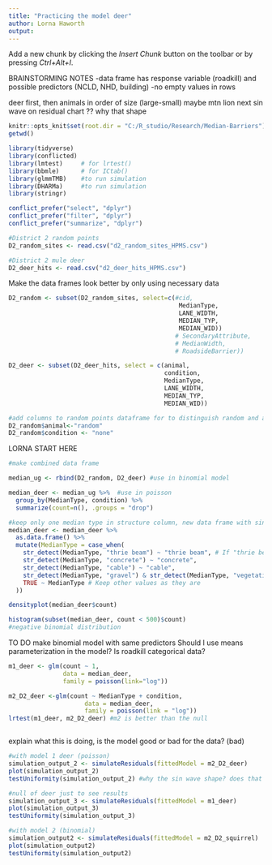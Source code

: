 ```yaml
---
title: "Practicing the model deer"
author: Lorna Haworth
output: 
---
```

Add a new chunk by clicking the *Insert Chunk* button on the toolbar or by pressing *Ctrl+Alt+I*.

BRAINSTORMING NOTES
-data frame has response variable (roadkill) and possible predictors (NCLD, NHD, building)
-no empty values in rows

deer first, then animals in order of size (large-small)
maybe mtn lion next
sin wave on residual chart ?? why that shape

```r
knitr::opts_knit$set(root.dir = "C:/R_studio/Research/Median-Barriers")
getwd()

library(tidyverse)
library(conflicted)
library(lmtest)     # for lrtest()
library(bbmle)      # for ICtab()
library(glmmTMB)    #to run simulation
library(DHARMa)     #to run simulation
library(stringr)

conflict_prefer("select", "dplyr")
conflict_prefer("filter", "dplyr")
conflict_prefer("summarize", "dplyr")

```

```r

#District 2 random points
D2_random_sites <- read.csv("d2_random_sites_HPMS.csv")

#District 2 mule deer
D2_deer_hits <- read.csv("d2_deer_hits_HPMS.csv")

```


Make the data frames look better by only using necessary data
```r

D2_random <- subset(D2_random_sites, select=c(#cid,
                                               MedianType,
                                               LANE_WIDTH,
                                               MEDIAN_TYP,
                                               MEDIAN_WID))
                                              # SecondaryAttribute, 
                                              # MedianWidth, 
                                              # RoadsideBarrier))

D2_deer <- subset(D2_deer_hits, select = c(animal, 
                                           condition, 
                                           MedianType,
                                           LANE_WIDTH,
                                           MEDIAN_TYP,
                                           MEDIAN_WID))

#add columns to random points dataframe for to distinguish random and animal condition
D2_random$animal<-"random" 
D2_random$condition <- "none"
```
LORNA START HERE

```r

#make combined data frame 

median_ug <- rbind(D2_random, D2_deer) #use in binomial model

median_deer <- median_ug %>%  #use in poisson
  group_by(MedianType, condition) %>%
  summarize(count=n(), .groups = "drop")

#keep only one median type in structure column, new data frame with single classes
median_deer <- median_deer %>%
  as.data.frame() %>%
  mutate(MedianType = case_when(
    str_detect(MedianType, "thrie beam") ~ "thrie beam", # If "thrie beam" is anywhere in the string, change to "thrie beam"
    str_detect(MedianType, "concrete") ~ "concrete",
    str_detect(MedianType, "cable") ~ "cable",
    str_detect(MedianType, "gravel") & str_detect(MedianType, "vegetative") ~ "vegetative", # If both "gravel" and "vegetative" are present, change to "vegetative"
    TRUE ~ MedianType # Keep other values as they are
  ))

densityplot(median_deer$count)

histogram(subset(median_deer, count < 500)$count)
#negative binomial distribution


```

TO DO make binomial model with same predictors 
Should I use means parameterization in the model? Is roadkill categorical data?
```r
m1_deer <- glm(count ~ 1,
               data = median_deer,
               family = poisson(link="log"))

m2_D2_deer <-glm(count ~ MedianType + condition,
                     data = median_deer,
                     family = poisson(link = "log"))
lrtest(m1_deer, m2_D2_deer) #m2 is better than the null



```


explain what this is doing, is the model good or bad for the data? (bad)
```r

#with model 1 deer (poisson)
simulation_output_2 <- simulateResiduals(fittedModel = m2_D2_deer)
plot(simulation_output_2)
testUniformity(simulation_output_2) #why the sin wave shape? does that indicate something with the data?

#null of deer just to see results
simulation_output_3 <- simulateResiduals(fittedModel = m1_deer)
plot(simulation_output_3)
testUniformity(simulation_output_3)

#with model 2 (binomial)
simulation_output2 <- simulateResiduals(fittedModel = m2_D2_squirrel)
plot(simulation_output2)
testUniformity(simulation_output2)


```


